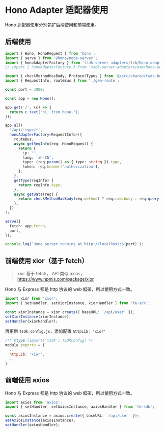 
# Hono Adapter 适配器使用

Hono 适配器使用分别包扩后端使用和前端使用。

## 后端使用

```ts copy
import { Hono, HonoRequest } from 'hono';
import { serve } from '@hono/node-server';
import { honoAdapterFactory } from 'tsdk-server-adapters/lib/hono-adapter';
// import { honoAdapterFactory } from 'tsdk-server-adapters/esm/hono-adapter';

import { checkMethodHasBody, ProtocolTypes } from '@/src/shared/tsdk-helper';
import { RequestInfo, routeBus } from './gen-route';

const port = 3000;

const app = new Hono();

app.get('/', (c) => {
  return c.text('hi, from hono.');
});

app.all(
  '/api/:type/*',
  honoAdapterFactory<RequestInfo>({
    routeBus,
    async getReqInfo(req: HonoRequest) {
      return {
        ip: '',
        lang: 'zh-CN',
        type: (req.param() as { type: string }).type,
        token: req.header['authorization'],
      };
    },
    getType(reqInfo) {
      return reqInfo.type;
    },
    async getData(req) {
      return checkMethodHasBody(req.method) ? req.raw.body : req.query();
    },
  })
);

serve({
  fetch: app.fetch,
  port,
});

console.log(`Hono server running at http://localhost:${port}`);
```

## 前端使用 xior（基于 fetch）

> xior 基于 fetch， API 类似 axios， https://www.npmjs.com/package/xior


<Callout>Hono 与 Express 都是 http 协议的 web 框架，所以使用方式一致。</Callout>

```ts
import xior from 'xior';
import { setHandler, setXiorInstance, xiorHandler } from 'fe-sdk';

const xiorInstance = xior.create({ baseURL: `/api/user` });
setXiorInstance(xiorInstance);
setHandler(xiorHandler);
```


再更新 `tsdk.config.js`，添加配置 `httpLib: 'xior'`

```js filename="tsdk.config.js"
/** @type {import('tsdk').TSDKConfig} */
module.exports = {
  ...
  httpLib: 'xior',
  ...
}
```

## 前端使用 axios

<Callout>Hono 与 Express 都是 http 协议的 web 框架，所以使用方式一致。</Callout>

```ts
import axios from 'axios';
import { setHandler, setAxiosInstance, axiosHandler } from 'fe-sdk';

const axiosInstance = axios.create({ baseURL: `/api/user` });
setAxiosInstance(axiosInstance);
setHandler(axiosHandler);
```
